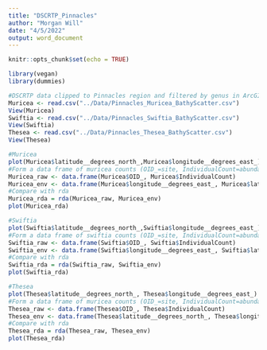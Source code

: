 ```yaml
---
title: "DSCRTP_Pinnacles"
author: "Morgan Will"
date: "4/5/2022"
output: word_document
---
```


```r
knitr::opts_chunk$set(echo = TRUE)
```

```r
library(vegan)
library(dummies)
```


```r
#DSCRTP data clipped to Pinnacles region and filtered by genus in ArcGIS. Imported here:
Muricea <- read.csv("../Data/Pinnacles_Muricea_BathyScatter.csv")
View(Muricea)
Swiftia <- read.csv("../Data/Pinnacles_Swiftia_BathyScatter.csv")
View(Swiftia)
Thesea <- read.csv("../Data/Pinnacles_Thesea_BathyScatter.csv")
View(Thesea)
```

```r
#Muricea
plot(Muricea$latitude__degrees_north_,Muricea$longitude__degrees_east_)
#Form a data frame of muricea counts (OID_=site, IndividualCount=abundance) and envirmental data
Muricea_raw <- data.frame(Muricea$OID_, Muricea$IndividualCount)
Muricea_env <- data.frame(Muricea$longitude__degrees_east_, Muricea$latitude__degrees_north_,Muricea$DEPTH, Muricea$BACKSCATTER, Muricea$ObservationYear)
#Compare with rda
Muricea_rda = rda(Muricea_raw, Muricea_env)
plot(Muricea_rda)
```
```r
#Swiftia
plot(Swiftia$latitude__degrees_north_,Swiftia$longitude__degrees_east_)
#Form a data frame of swiftia counts (OID_=site, IndividualCount=abundance) and envirmental data
Swiftia_raw <- data.frame(Swiftia$OID_, Swiftia$IndividualCount)
Swiftia_env <- data.frame(Swiftia$longitude__degrees_east_, Swiftia$latitude__degrees_north_, Swiftia$DEPTH, Swiftia$BACKSCATTER, Swiftia$ObservationYear)
#Compare with rda
Swiftia_rda = rda(Swiftia_raw, Swiftia_env)
plot(Swiftia_rda)
```

```r
#Thesea
plot(Thesea$latitude__degrees_north_, Thesea$longitude__degrees_east_)
#Form a data frame of muricea counts (OID_=site, IndividualCount=abundance) and envirmental data
Thesea_raw <- data.frame(Thesea$OID_, Thesea$IndividualCount)
Thesea_env <- data.frame(Thesea$latitude__degrees_north_, Thesea$longitude__degrees_east_, Thesea$DEPTH, Thesea$BACKSCATTER, Thesea$ObservationYear)
#Compare with rda
Thesea_rda = rda(Thesea_raw, Thesea_env)
plot(Thesea_rda)
```
